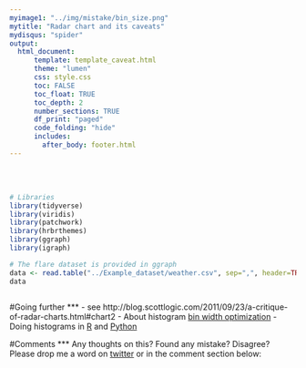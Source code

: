 ```yaml
---
myimage1: "../img/mistake/bin_size.png"
mytitle: "Radar chart and its caveats"
mydisqus: "spider"
output:
  html_document:
      template: template_caveat.html
      theme: "lumen"
      css: style.css
      toc: FALSE
      toc_float: TRUE
      toc_depth: 2
      number_sections: TRUE
      df_print: "paged"
      code_folding: "hide"
      includes: 
        after_body: footer.html
---
```


<br><br>
<div class="mycontent">


```r
# Libraries
library(tidyverse)
library(viridis)
library(patchwork)
library(hrbrthemes)
library(ggraph)
library(igraph)

# The flare dataset is provided in ggraph
data <- read.table("../Example_dataset/weather.csv", sep=",", header=TRUE)
data



```






#Going further
***
- see http://blog.scottlogic.com/2011/09/23/a-critique-of-radar-charts.html#chart2
- About histogram [bin width optimization](http://176.32.89.45/~hideaki/res/histogram.html)
- Doing histograms in [R](https://www.r-graph-gallery.com/histogram/) and [Python](https://python-graph-gallery.com/histogram/)

#Comments
***
Any thoughts on this? Found any mistake? Disagree? Please drop me a word on [twitter](https://twitter.com/R_Graph_Gallery) or in the comment section below:
<br>




</div>














